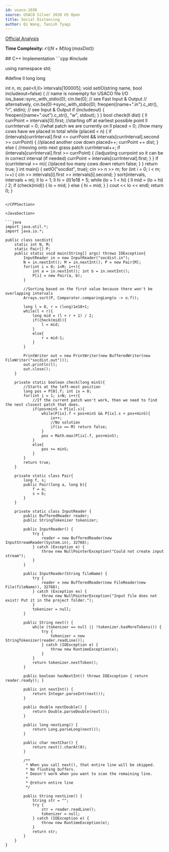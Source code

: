 ```yaml
---
id: usaco-1038
source: USACO Silver 2020 US Open
title: Social Distancing
author: Qi Wang, Tanish Tyagi
---
```



[Official Analysis](http://www.usaco.org/current/data/sol_socdist_silver_open20.html)

**Time Complexity:** $\mathcal{O}((N+M)\log (maxDist))$

<LanguageSection>
    
<CPPSection>
## C++ Implementation
```cpp
#include <bits/stdc++.h>
    
using namespace std;

#define ll long long

int n, m;
pair<ll,ll> intervals[100005];
void setIO(string name, bool includeout=false) { // name is nonempty for USACO file I/O
    ios_base::sync_with_stdio(0); cin.tie(0); // see Fast Input & Output
    // alternatively, cin.tie(0)->sync_with_stdio(0);
    freopen((name+".in").c_str(), "r", stdin); // see Input & Output
    if (includeout) {
        freopen((name+".out").c_str(), "w", stdout);
    }
}
bool check(ll dist) {
    ll currPoint = intervals[0].first; //starting off at earliest possible point
    ll currInterval = 0; //what patch we are currently on
    ll placed = 0; //how many cows have we placed in total
    while (placed < n) {
        if (intervals[currInterval].first <= currPoint && intervals[currInterval].second >= currPoint) {
            //placed another cow down
            placed++;
            currPoint += dist;
        } else {
            //moving onto next grass patch
            currInterval++;
            if (intervals[currInterval].first >= currPoint) {
                //adjusting currpoint so it can be in correct interval (if needed)
                currPoint = intervals[currInterval].first;
            }
        }
        if (currInterval >= m){
            //placed too many cows down
            return false;
        }
    }
    return true;
}
int main() {
    setIO("socdist", true);
    cin >> n >> m;
    for (int i = 0; i < m; i++) {
        cin >> intervals[i].first >> intervals[i].second;
    }
    sort(intervals, intervals + m);
    ll lo = 1; ll hi = (ll)1e18 + 5;
    while (lo + 1 < hi) {
        ll mid = (lo + hi) / 2;
        if (check(mid)) {
            lo = mid;
        } else {
            hi = mid;
        }
    }
    cout << lo << endl;
    return 0;
}
```

</CPPSection>

<JavaSection>

```java
import java.util.*;
import java.io.*;

public class socdist{
    static int N, M;
    static Pair[] P;
    public static void main(String[] args) throws IOException{
        InputReader in = new InputReader("socdist.in");
        N = in.nextInt(); M = in.nextInt(); P = new Pair[M];
        for(int i = 0; i<M; i++){
            int a = in.nextInt(); int b = in.nextInt();
            P[i] = new Pair(a, b);
        }

        //Sorting based on the first value because there won't be overlapping intervals
        Arrays.sort(P, Comparator.comparingLong(o -> o.f));
        
        long l = 0, r = (long)1e18+1;
        while(l < r){
            long mid = (l + r + 1) / 2;
            if(check(mid)){
                l = mid;
            }
            else{
                r = mid-1;
            }
        }

        PrintWriter out = new PrintWriter(new BufferedWriter(new FileWriter("socdist.out")));
        out.println(l);
        out.close();
    }
    
    private static boolean check(long minS){
        //Starts at the left-most position
        long pos = P[0].f; int ix = 0;
        for(int i = 1; i<N; i++){
            //If the current patch won't work, then we need to find the next closest patch that does.
            if(pos+minS > P[ix].s){
                while(P[ix].f < pos+minS && P[ix].s < pos+minS){
                    ix++;
                    //No solution
                    if(ix == M) return false;
                }
                pos = Math.max(P[ix].f, pos+minS);
            }
            else{
                pos += minS;
            }
        }
        return true;
    }

    private static class Pair{
        long f, s;
        public Pair(long a, long b){
            f = a;
            s = b;
        }
    }
    
    private static class InputReader {
        public BufferedReader reader;
        public StringTokenizer tokenizer;

        public InputReader() {
            try {
                reader = new BufferedReader(new InputStreamReader(System.in), 32768);
            } catch (Exception e) {
                throw new NullPointerException("Could not create input stream");
            }
        }

        public InputReader(String fileName) {
            try {
                reader = new BufferedReader(new FileReader(new File(fileName)), 32768);
            } catch (Exception ex) {
                throw new NullPointerException("Input file does not exist! Put it in the project folder.");
            }
            tokenizer = null;
        }

        public String next() {
            while (tokenizer == null || !tokenizer.hasMoreTokens()) {
                try {
                    tokenizer = new StringTokenizer(reader.readLine());
                } catch (IOException e) {
                    throw new RuntimeException(e);
                }
            }
            return tokenizer.nextToken();
        }

        public boolean hasNextInt() throws IOException { return reader.ready(); }

        public int nextInt() {
            return Integer.parseInt(next());
        }

        public double nextDouble() {
            return Double.parseDouble(next());
        }

        public long nextLong() {
            return Long.parseLong(next());
        }

        public char nextChar() {
            return next().charAt(0);
        }

        /**
         * When you call next(), that entire line will be skipped.
         * No flushing buffers.
         * Doesn't work when you want to scan the remaining line.
         *
         * @return entire line
         */

        public String nextLine() {
            String str = "";
            try {
                str = reader.readLine();
                tokenizer = null;
            } catch (IOException e) {
                throw new RuntimeException(e);
            }
            return str;
        }
    }
}

```
</JavaSection>
</LanguageSection>
